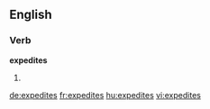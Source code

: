 ==English==

===Verb===
'''expedites'''

# {{en-third-person singular of|expedite}}

[[de:expedites]]
[[fr:expedites]]
[[hu:expedites]]
[[vi:expedites]]